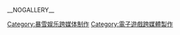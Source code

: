 {{cat main}}

{{DEFAULTSORT:Diablo}}
[[Category:暴雪娱乐跨媒体制作|Category:暴雪娱乐跨媒体制作]]
[[Category:電子遊戲跨媒體製作|Category:電子遊戲跨媒體製作]]

__NOGALLERY__